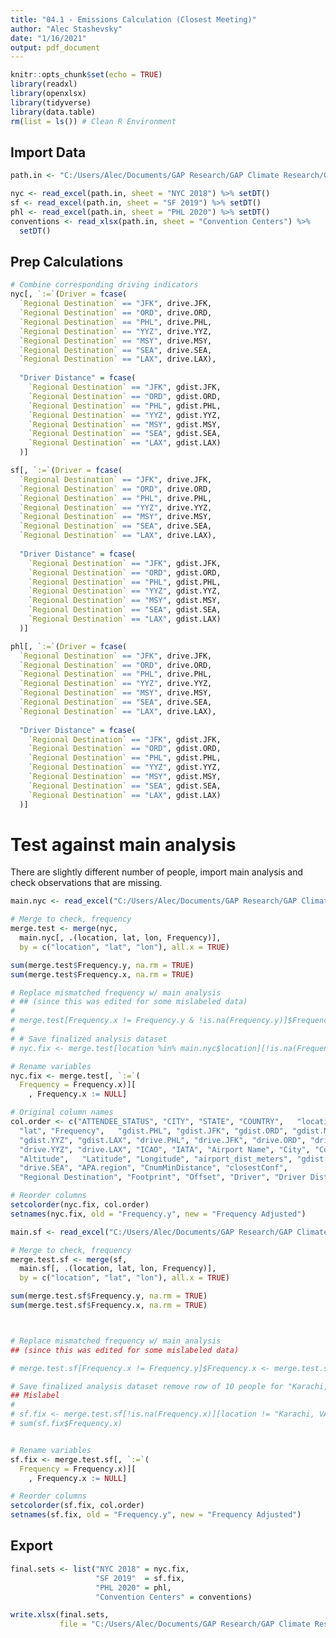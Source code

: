 ```yaml
---
title: "04.1 - Emissions Calculation (Closest Meeting)"
author: "Alec Stashevsky"
date: "1/16/2021"
output: pdf_document
---
```


```r
knitr::opts_chunk$set(echo = TRUE)
library(readxl)
library(openxlsx)
library(tidyverse)
library(data.table)
rm(list = ls()) # Clean R Environment
```

## Import Data
```r

path.in <- "C:/Users/Alec/Documents/GAP Research/GAP Climate Research/GeoData/Regional Analysis/APA Regional Emissions (Closest Conf).xlsx"

nyc <- read_excel(path.in, sheet = "NYC 2018") %>% setDT()
sf <- read_excel(path.in, sheet = "SF 2019") %>% setDT()
phl <- read_excel(path.in, sheet = "PHL 2020") %>% setDT()
conventions <- read_xlsx(path.in, sheet = "Convention Centers") %>%
  setDT()
```

## Prep Calculations
```r
# Combine corresponding driving indicators
nyc[, `:=`(Driver = fcase(
  `Regional Destination` == "JFK", drive.JFK,
  `Regional Destination` == "ORD", drive.ORD,
  `Regional Destination` == "PHL", drive.PHL, 
  `Regional Destination` == "YYZ", drive.YYZ,
  `Regional Destination` == "MSY", drive.MSY,
  `Regional Destination` == "SEA", drive.SEA,
  `Regional Destination` == "LAX", drive.LAX),
  
  "Driver Distance" = fcase(
    `Regional Destination` == "JFK", gdist.JFK,
    `Regional Destination` == "ORD", gdist.ORD,
    `Regional Destination` == "PHL", gdist.PHL,
    `Regional Destination` == "YYZ", gdist.YYZ,
    `Regional Destination` == "MSY", gdist.MSY,
    `Regional Destination` == "SEA", gdist.SEA,
    `Regional Destination` == "LAX", gdist.LAX)
  )]

sf[, `:=`(Driver = fcase(
  `Regional Destination` == "JFK", drive.JFK,
  `Regional Destination` == "ORD", drive.ORD,
  `Regional Destination` == "PHL", drive.PHL, 
  `Regional Destination` == "YYZ", drive.YYZ,
  `Regional Destination` == "MSY", drive.MSY,
  `Regional Destination` == "SEA", drive.SEA,
  `Regional Destination` == "LAX", drive.LAX),
  
  "Driver Distance" = fcase(
    `Regional Destination` == "JFK", gdist.JFK,
    `Regional Destination` == "ORD", gdist.ORD,
    `Regional Destination` == "PHL", gdist.PHL,
    `Regional Destination` == "YYZ", gdist.YYZ,
    `Regional Destination` == "MSY", gdist.MSY,
    `Regional Destination` == "SEA", gdist.SEA,
    `Regional Destination` == "LAX", gdist.LAX)
  )]

phl[, `:=`(Driver = fcase(
  `Regional Destination` == "JFK", drive.JFK,
  `Regional Destination` == "ORD", drive.ORD,
  `Regional Destination` == "PHL", drive.PHL, 
  `Regional Destination` == "YYZ", drive.YYZ,
  `Regional Destination` == "MSY", drive.MSY,
  `Regional Destination` == "SEA", drive.SEA,
  `Regional Destination` == "LAX", drive.LAX),
  
  "Driver Distance" = fcase(
    `Regional Destination` == "JFK", gdist.JFK,
    `Regional Destination` == "ORD", gdist.ORD,
    `Regional Destination` == "PHL", gdist.PHL,
    `Regional Destination` == "YYZ", gdist.YYZ,
    `Regional Destination` == "MSY", gdist.MSY,
    `Regional Destination` == "SEA", gdist.SEA,
    `Regional Destination` == "LAX", gdist.LAX)
  )]
```

# Test against main analysis

There are slightly different number of people, import main analysis and check 
observations that are missing.

```r
main.nyc <- read_excel("C:/Users/Alec/Documents/GAP Research/GAP Climate Research/Analysis/APA Emissions All Locations (Analysis).xlsx", sheet = "NYC 2018") %>% setDT()

# Merge to check, frequency
merge.test <- merge(nyc,
  main.nyc[, .(location, lat, lon, Frequency)],
  by = c("location", "lat", "lon"), all.x = TRUE)

sum(merge.test$Frequency.y, na.rm = TRUE)
sum(merge.test$Frequency.x, na.rm = TRUE)

# Replace mismatched frequency w/ main analysis
# ## (since this was edited for some mislabeled data)
# 
# merge.test[Frequency.x != Frequency.y & !is.na(Frequency.y)]$Frequency.x <- merge.test[Frequency.x != Frequency.y & !is.na(Frequency.y)]$Frequency.y
# 
# # Save finalized analysis dataset
# nyc.fix <- merge.test[location %in% main.nyc$location][!is.na(Frequency.x)]

# Rename variables
nyc.fix <- merge.test[, `:=`(
  Frequency = Frequency.x)][
    , Frequency.x := NULL]

# Original column names 
col.order <- c("ATTENDEE_STATUS", "CITY", "STATE", "COUNTRY",	"location",	"lon",
  "lat", "Frequency",	"gdist.PHL", "gdist.JFK", "gdist.ORD", "gdist.MSY",
  "gdist.YYZ", "gdist.LAX", "drive.PHL", "drive.JFK", "drive.ORD", "drive.MSY",
  "drive.YYZ", "drive.LAX",	"ICAO",	"IATA", "Airport Name",	"City",	"Country",
  "Altitude",	"Latitude",	"Longitude", "airport_dist_meters", "gdist.SEA",
  "drive.SEA", "APA.region", "CnumMinDistance", "closestConf",
  "Regional Destination", "Footprint", "Offset", "Driver", "Driver Distance")

# Reorder columns
setcolorder(nyc.fix, col.order)
setnames(nyc.fix, old = "Frequency.y", new = "Frequency Adjusted")
```

```r
main.sf <- read_excel("C:/Users/Alec/Documents/GAP Research/GAP Climate Research/Analysis/APA Emissions All Locations (Analysis).xlsx", sheet = "SF 2019") %>% setDT()

# Merge to check, frequency
merge.test.sf <- merge(sf,
  main.sf[, .(location, lat, lon, Frequency)],
  by = c("location", "lat", "lon"), all.x = TRUE)

sum(merge.test.sf$Frequency.y, na.rm = TRUE)
sum(merge.test.sf$Frequency.x, na.rm = TRUE)



# Replace mismatched frequency w/ main analysis 
## (since this was edited for some mislabeled data)

# merge.test.sf[Frequency.x != Frequency.y]$Frequency.x <- merge.test.sf[Frequency.x != Frequency.y]$Frequency.y

# Save finalized analysis dataset remove row of 10 people for "Karachi, VA US"
## Mislabel
# 
# sf.fix <- merge.test.sf[!is.na(Frequency.x)][location != "Karachi, VA, US"]
# sum(sf.fix$Frequency.x)


# Rename variables
sf.fix <- merge.test.sf[, `:=`(
  Frequency = Frequency.x)][
    , Frequency.x := NULL]

# Reorder columns
setcolorder(sf.fix, col.order)
setnames(sf.fix, old = "Frequency.y", new = "Frequency Adjusted")
```


## Export
```r
final.sets <- list("NYC 2018" = nyc.fix,
                   "SF 2019"  = sf.fix,
                   "PHL 2020" = phl,
                   "Convention Centers" = conventions)

write.xlsx(final.sets,
           file = "C:/Users/Alec/Documents/GAP Research/GAP Climate Research/GeoData/Regional Analysis/APA Regional Emissions (Prepped).xlsx")
```
